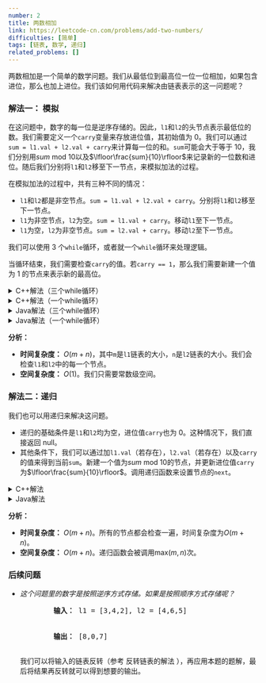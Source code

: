 ```yaml
---
number: 2
title: 两数相加
link: https://leetcode-cn.com/problems/add-two-numbers/
difficulties: [简单]
tags: [链表, 数学, 递归]
related_problems: []
---
```



两数相加是一个简单的数学问题。我们从最低位到最高位一位一位相加，如果包含进位，那么也加上进位。我们该如何用代码来解决由链表表示的这一问题呢？

<h3 id="solution_1">解法一： 模拟</h3>

在这问题中，数字的每一位是逆序存储的。因此，`l1`和`l2`的头节点表示最低位的数。我们需要定义一个`carry`变量来存放进位值，其初始值为 0。我们可以通过`sum = l1.val + l2.val + carry`来计算每一位的和。`sum`可能会大于等于 10，我们分别用$sum \text{ mod } 10$以及$\lfloor\frac{sum}{10}\rfloor$来记录新的一位数和进位。随后我们分别将`l1`和`l2`移至下一节点，来模拟加法的过程。

在模拟加法的过程中，共有三种不同的情况：

- `l1`和`l2`都是非空节点。`sum = l1.val + l2.val + carry`。分别将`l1`和`l2`移至下一节点。
- `l1`为非空节点，`l2`为空。`sum = l1.val + carry`。移动`l1`至下一节点。
- `l1`为空，`l2`为非空节点。`sum = l2.val + carry`。移动`l2`至下一节点。

我们可以使用 3 个`while`循环，或者就一个`while`循环来处理逻辑。

当循环结束，我们需要检查`carry`的值。若`carry == 1`，那么我们需要新建一个值为 1 的节点来表示新的最高位。

<details class="code-details">
    <summary>C++解法（三个while循环）</summary>

```cpp
/**
 * Definition for singly-linked list.
 * struct ListNode {
 *     int val;
 *     ListNode *next;
 *     ListNode() : val(0), next(nullptr) {}
 *     ListNode(int x) : val(x), next(nullptr) {}
 *     ListNode(int x, ListNode *next) : val(x), next(next) {}
 * };
 */
class Solution {
public:
    ListNode* addTwoNumbers(ListNode* l1, ListNode* l2) {
        ListNode* head = new ListNode();
        ListNode* cur = head;

        int carry = 0;
        while (l1 && l2) {
            int sum = l1->val + l2->val + carry;
            cur->next = new ListNode(sum % 10);
            cur = cur->next;
            carry = sum / 10;
            l1 = l1->next;
            l2 = l2->next;
        }

        while (l1) {
            int sum = l1->val + carry;
            cur->next = new ListNode(sum % 10);
            cur = cur->next;
            carry = sum / 10;
            l1 = l1->next;
        }

        while (l2) {
            int sum = l2->val + carry;
            cur->next = new ListNode(sum % 10);
            cur = cur->next;
            carry = sum / 10;
            l2 = l2->next;
        }

        if (carry) {
            cur->next = new ListNode(carry);
        }

        return head->next;
    }
};
```

</details>

<details class="code-details">
    <summary>C++解法（一个while循环）</summary>

```cpp
/**
 * Definition for singly-linked list.
 * struct ListNode {
 *     int val;
 *     ListNode *next;
 *     ListNode() : val(0), next(nullptr) {}
 *     ListNode(int x) : val(x), next(nullptr) {}
 *     ListNode(int x, ListNode *next) : val(x), next(next) {}
 * };
 */
class Solution {
public:
    ListNode* addTwoNumbers(ListNode* l1, ListNode* l2) {
        ListNode* head = new ListNode();
        ListNode* cur = head;
        int carry = 0;

        while (l1 || l2) {
            int val1 = l1 ? l1 -> val : 0;
            int val2 = l2 ? l2 -> val : 0;
            int sum = val1 + val2 + carry;
            cur->next = new ListNode(sum % 10);
            cur = cur->next;
            carry = sum / 10;
            if (l1) {
                l1 = l1->next;
            }
            if (l2) {
                l2 = l2->next;
            }
        }

        if (carry) {
            cur->next = new ListNode(carry);
        }

        return head->next;
    }
};
```

</details>

<details class="code-details">
    <summary>Java解法（三个while循环）</summary>

```java
/**
 * Definition for singly-linked list.
 * public class ListNode {
 *     int val;
 *     ListNode next;
 *     ListNode() {}
 *     ListNode(int val) { this.val = val; }
 *     ListNode(int val, ListNode next) { this.val = val; this.next = next; }
 * }
 */
class Solution {
    public ListNode addTwoNumbers(ListNode l1, ListNode l2) {
        ListNode head = new ListNode();
        ListNode cur = head;
        int carry = 0;

        while (l1 != null && l2 != null) {
            int sum = l1.val + l2.val + carry;
            cur.next = new ListNode(sum % 10);
            cur = cur.next;
            carry = sum / 10;
            l1 = l1.next;
            l2 = l2.next;
        }

        while (l1 != null) {
            int sum = l1.val + carry;
            cur.next = new ListNode(sum % 10);
            cur = cur.next;
            carry = sum / 10;
            l1 = l1.next;
        }

        while (l2 != null) {
            int sum = l2.val + carry;
            cur.next = new ListNode(sum % 10);
            cur = cur.next;
            carry = sum / 10;
            l2 = l2.next;
        }

        if (carry == 1) {
            cur.next = new ListNode(carry);
        }

        return head.next;
    }
}
```

</details>

<details class="code-details">
    <summary>Java解法（一个while循环）</summary>

```java
/**
 * Definition for singly-linked list.
 * public class ListNode {
 *     int val;
 *     ListNode next;
 *     ListNode() {}
 *     ListNode(int val) { this.val = val; }
 *     ListNode(int val, ListNode next) { this.val = val; this.next = next; }
 * }
 */
class Solution {
    public ListNode addTwoNumbers(ListNode l1, ListNode l2) {
        ListNode head = new ListNode();
        ListNode cur = head;
        int carry = 0;

        while (l1 != null || l2 != null) {
            int val1 = l1 == null ? 0 : l1.val;
            int val2 = l2 == null ? 0 : l2.val;
            int sum = val1 + val2 + carry;
            cur.next = new ListNode(sum % 10);
            cur = cur.next;
            carry = sum / 10;
            if (l1 != null) {
                l1 = l1.next;
            }
            if (l2 != null) {
                l2 = l2.next;
            }
        }

        if (carry == 1) {
            cur.next = new ListNode(carry);
        }

        return head.next;
    }
}
```

</details>

**分析：**

- **时间复杂度：** $O(m+n)$，其中`m`是`l1`链表的大小，`n`是`l2`链表的大小。我们会检查`l1`和`l2`中的每一个节点。
- **空间复杂度：** $O(1)$。我们只需要常数级空间。

<h3 id="solution_2">解法二：递归</h3>

我们也可以用递归来解决这问题。

- 递归的基础条件是`l1`和`l2`均为空，进位值`carry`也为 0。这种情况下，我们直接返回 null。
- 其他条件下，我们可以通过加`l1.val`（若存在），`l2.val`（若存在）以及`carry`的值来得到当前`sum`。新建一个值为$sum \text{ mod } 10$的节点，并更新进位值`carry`为$\lfloor\frac{sum}{10}\rfloor$。调用递归函数来设置节点的`next`。

<details class="code-details">
    <summary>C++解法</summary>

```cpp
/**
 * Definition for singly-linked list.
 * struct ListNode {
 *     int val;
 *     ListNode *next;
 *     ListNode() : val(0), next(nullptr) {}
 *     ListNode(int x) : val(x), next(nullptr) {}
 *     ListNode(int x, ListNode *next) : val(x), next(next) {}
 * };
 */
class Solution {
private:
    ListNode* addTwoNumbersHelper(ListNode* l1, ListNode* l2, int carry) {
        if (!l1 && !l2 && !carry) {
            return nullptr;
        }

        int sum = carry;
        if (l1) {
            sum += l1->val;
            l1 = l1->next;
        }

        if (l2) {
            sum += l2->val;
            l2 = l2->next;
        }

        ListNode* node = new ListNode(sum % 10);
        carry = sum / 10;
        node->next = addTwoNumbersHelper(l1, l2, carry);
        return node;
    }

public:
    ListNode* addTwoNumbers(ListNode* l1, ListNode* l2) {
        return addTwoNumbersHelper(l1, l2, 0);
    }
};
```

</details>

<details class="code-details">
    <summary>Java解法</summary>

```java
/**
 * Definition for singly-linked list.
 * public class ListNode {
 *     int val;
 *     ListNode next;
 *     ListNode() {}
 *     ListNode(int val) { this.val = val; }
 *     ListNode(int val, ListNode next) { this.val = val; this.next = next; }
 * }
 */
class Solution {
    public ListNode addTwoNumbers(ListNode l1, ListNode l2) {
        return addTwoNumbersHelper(l1, l2, 0);
    }

    private ListNode addTwoNumbersHelper(ListNode l1, ListNode l2, int carry) {
        if (l1 == null && l2 == null && carry == 0) {
            return null;
        }

        int sum = carry;
        if (l1 != null) {
            sum += l1.val;
            l1 = l1.next;
        }

        if (l2 != null) {
            sum += l2.val;
            l2 = l2.next;
        }

        ListNode node = new ListNode(sum % 10);
        carry = sum / 10;
        node.next = addTwoNumbersHelper(l1, l2, carry);

        return node;
    }
}
```

</details>

**分析：**

- **时间复杂度：** $O(m+n)$。所有的节点都会检查一遍，时间复杂度为$O(m+n)$。
- **空间复杂度：** $O(m+n)$。递归函数会被调用$\text{max}(m, n)$次。

<div id="follow-up">
  <h3>后续问题</h3>
  <ul className="follow-up-list">
    <li>
      <i>这个问题里的数字是按照逆序方式存储。如果是按照顺序方式存储呢？</i>
      <pre>
        <strong>输入：</strong> l1 = [3,4,2], l2 = [4,6,5]
        <br />
        <strong>输出：</strong> [8,0,7]
      </pre>
      <p>
        我们可以将输入的链表反转（参考
        <Link to="/zh/solution/reverse-linked-list">反转链表的解法</Link>
        ），再应用本题的题解，最后将结果再反转就可以得到想要的输出。
      </p>
    </li>
  </ul>
</div>
